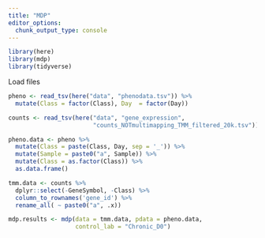 ```yaml
---
title: "MDP"
editor_options: 
  chunk_output_type: console
---
```


```r
library(here)
library(mdp)
library(tidyverse)
```

Load files
```r
pheno <- read_tsv(here("data", "phenodata.tsv")) %>% 
  mutate(Class = factor(Class), Day  = factor(Day))

counts <- read_tsv(here("data", "gene_expression", 
                        "counts_NOTmultimapping_TMM_filtered_20k.tsv"))
```

```r
pheno.data <- pheno %>% 
  mutate(Class = paste(Class, Day, sep = '_')) %>% 
  mutate(Sample = paste0("a", Sample)) %>% 
  mutate(Class = as.factor(Class)) %>% 
  as.data.frame()

tmm.data <- counts %>% 
  dplyr::select(-GeneSymbol, -Class) %>% 
  column_to_rownames('gene_id') %>% 
  rename_all( ~ paste0("a", .x))

mdp.results <- mdp(data = tmm.data, pdata = pheno.data, 
                   control_lab = "Chronic_D0")
```

